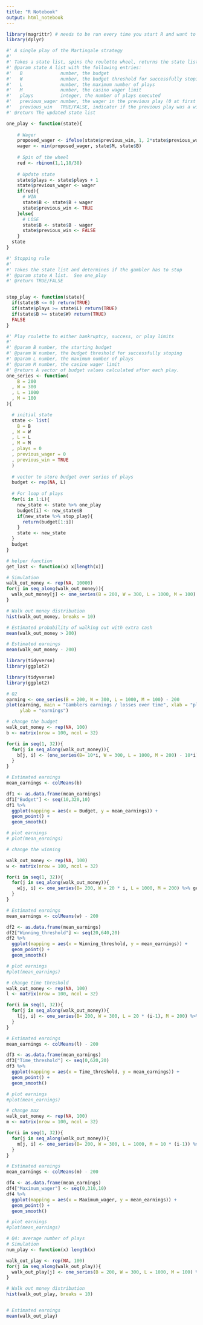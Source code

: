 ```yaml
---
title: "R Notebook"
output: html_notebook
---
```


```r
library(magrittr) # needs to be run every time you start R and want to use %>%
library(dplyr)
```

```r
#' A single play of the Martingale strategy
#'
#' Takes a state list, spins the roulette wheel, returns the state list with updated values (for example, budget, plays, etc)
#' @param state A list with the following entries: 
#'   B              number, the budget
#'   W              number, the budget threshold for successfully stoping
#'   L              number, the maximum number of plays 
#'   M              number, the casino wager limit
#'   plays          integer, the number of plays executed
#'   previous_wager number, the wager in the previous play (0 at first play)
#'   previous_win   TRUE/FALSE, indicator if the previous play was a win (TRUE at first play)
#' @return The updated state list
```



```r
one_play <- function(state){
  
    # Wager
    proposed_wager <- ifelse(state$previous_win, 1, 2*state$previous_wager)
    wager <- min(proposed_wager, state$M, state$B)
    
    # Spin of the wheel
    red <- rbinom(1,1,18/38)
    
    # Update state
    state$plays <- state$plays + 1
    state$previous_wager <- wager
    if(red){
      # WIN
      state$B <- state$B + wager
      state$previous_win <- TRUE
    }else{
      # LOSE
      state$B <- state$B - wager
      state$previous_win <- FALSE
    }
  state
}
```


```r
#' Stopping rule
#'
#' Takes the state list and determines if the gambler has to stop
#' @param state A list.  See one_play
#' @return TRUE/FALSE


stop_play <- function(state){
  if(state$B <= 0) return(TRUE)
  if(state$plays >= state$L) return(TRUE)
  if(state$B >= state$W) return(TRUE)
  FALSE
}
```


```r
#' Play roulette to either bankruptcy, success, or play limits
#'
#' @param B number, the starting budget
#' @param W number, the budget threshold for successfully stoping
#' @param L number, the maximum number of plays 
#' @param M number, the casino wager limit
#' @return A vector of budget values calculated after each play.
one_series <- function(
    B = 200
  , W = 300
  , L = 1000
  , M = 100
){

  # initial state
  state <- list(
    B = B
  , W = W
  , L = L
  , M = M
  , plays = 0
  , previous_wager = 0
  , previous_win = TRUE
  )
  
  # vector to store budget over series of plays
  budget <- rep(NA, L)
  
  # For loop of plays
  for(i in 1:L){
    new_state <- state %>% one_play
    budget[i] <- new_state$B
    if(new_state %>% stop_play){
      return(budget[1:i])
    }
    state <- new_state
  }
  budget    
}

# helper function
get_last <- function(x) x[length(x)] 

```


```r
# Simulation
walk_out_money <- rep(NA, 10000)
for(j in seq_along(walk_out_money)){
  walk_out_money[j] <- one_series(B = 200, W = 300, L = 1000, M = 100) %>% get_last
}

# Walk out money distribution
hist(walk_out_money, breaks = 10)

# Estimated probability of walking out with extra cash
mean(walk_out_money > 200)

# Estimated earnings
mean(walk_out_money - 200)
```
```r
library(tidyverse)
library(ggplot2)
```

```r
library(tidyverse)
library(ggplot2)
```



```r
# Q2
earning <- one_series(B = 200, W = 300, L = 1000, M = 100) - 200
plot(earning, main = "Gamblers earnings / losses over time", xlab = "play number", 
     ylab = "earnings")
```

```r
# change the budget
walk_out_money <- rep(NA, 100)
b <- matrix(nrow = 100, ncol = 32)

for(i in seq(1, 32)){
  for(j in seq_along(walk_out_money)){
    b[j, i] <- (one_series(B= 10*i, W = 300, L = 1000, M = 200) - 10*i) %>% get_last
  }
}

# Estimated earnings
mean_earnings <- colMeans(b)

df1 <- as.data.frame(mean_earnings)
df1["Budget"] <- seq(10,320,10)
df1 %>%
  ggplot(mapping = aes(x = Budget, y = mean_earnings)) +
  geom_point() +
  geom_smooth()

# plot earnings
# plot(mean_earnings)

```

```r
# change the winning

walk_out_money <- rep(NA, 100)
w <- matrix(nrow = 100, ncol = 32)

for(i in seq(1, 32)){
  for(j in seq_along(walk_out_money)){
    w[j, i] <- one_series(B= 200, W = 20 * i, L = 1000, M = 200) %>% get_last
  }
}

# Estimated earnings
mean_earnings <- colMeans(w) - 200

df2 <- as.data.frame(mean_earnings)
df2["Winning_threshold"] <- seq(20,640,20)
df2 %>%
  ggplot(mapping = aes(x = Winning_threshold, y = mean_earnings)) +
  geom_point() +
  geom_smooth()

# plot earnings
#plot(mean_earnings)
```


```r
# change time threshold
walk_out_money <- rep(NA, 100)
l <- matrix(nrow = 100, ncol = 32)

for(i in seq(1, 32)){
  for(j in seq_along(walk_out_money)){
    l[j, i] <- one_series(B= 200, W = 300, L = 20 * (i-1), M = 200) %>% get_last
  }
}

# Estimated earnings
mean_earnings <- colMeans(l) - 200

df3 <- as.data.frame(mean_earnings)
df3["Time_threshold"] <- seq(0,620,20)
df3 %>%
  ggplot(mapping = aes(x = Time_threshold, y = mean_earnings)) +
  geom_point() +
  geom_smooth()

# plot earnings
#plot(mean_earnings)
```

```r
# change max
walk_out_money <- rep(NA, 100)
m <- matrix(nrow = 100, ncol = 32)

for(i in seq(1, 32)){
  for(j in seq_along(walk_out_money)){
    m[j, i] <- one_series(B= 200, W = 300, L = 1000, M = 10 * (i-1)) %>% get_last
  }
}

# Estimated earnings
mean_earnings <- colMeans(m) - 200

df4 <- as.data.frame(mean_earnings)
df4["Maximum_wager"] <- seq(0,310,10)
df4 %>%
  ggplot(mapping = aes(x = Maximum_wager, y = mean_earnings)) +
  geom_point() +
  geom_smooth()

# plot earnings
#plot(mean_earnings)
```









```r
# Q4: average number of plays
# Simulation
num_play <- function(x) length(x) 

walk_out_play <- rep(NA, 100)
for(j in seq_along(walk_out_play)){
  walk_out_play[j] <- one_series(B = 200, W = 300, L = 1000, M = 100) %>% num_play
}

# Walk out money distribution
hist(walk_out_play, breaks = 10)


# Estimated earnings
mean(walk_out_play)
```